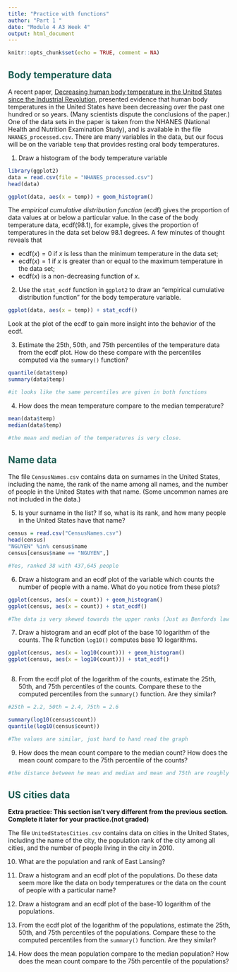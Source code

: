 ```yaml
---
title: "Practice with functions"
author: "Part 1 "
date: "Module 4 A3 Week 4"
output: html_document
---
```



<style type="text/css">
/* Title */
h1.title {
  color: #1D5D53;
  font-weight: bold;
}
/* Level 1 header */
h1 {
  color: #1D5D53;
}
/* Level 2 header */
h2 {
  color: #1D5D53;
}
/* Table of contents */
.list-group-item.active, .list-group-item.active:focus, .list-group-item.active:hover {
    z-index: 2;
    color: #fff;
    background-color: #1D5D53;
    border-color: #337ab7;
}
</style>

```r
knitr::opts_chunk$set(echo = TRUE, comment = NA)
```

## Body temperature data

A recent paper, [Decreasing human body temperature in the United States since the Industrial Revolution](https://elifesciences.org/articles/49555), presented evidence that human body temperatures in the United States have been decreasing over the past one hundred or so years. (Many scientists dispute the conclusions of the paper.) One of the data sets in the paper is taken from the NHANES (National Health and Nutrition Examination Study), and is available in the file `NHANES_processed.csv`. There are many variables in the data, but our focus will be on the variable `temp` that provides resting oral body temperatures.

(@) Draw a histogram of the body temperature variable
```r
library(ggplot2)
data = read.csv(file = "NHANES_processed.csv")
head(data)

ggplot(data, aes(x = temp)) + geom_histogram()
```

The *empirical cumulative distribution function* (ecdf) gives the proportion of data values at or below a particular value. In the case of the body temperature data, $\text{ecdf}(98.1)$, for example, gives the proportion of temperatures in the data set below $98.1$ degrees. A few minutes of thought reveals that 

+ $\text{ecdf}(x) = 0$ if $x$ is less than the minimum temperature in the data set;
+ $\text{ecdf}(x) = 1$ if $x$ is greater than or equal to the maximum temperature in the data set;
+ $\text{ecdf}(x)$ is a non-decreasing function of $x$.

(@) Use the `stat_ecdf` function in `ggplot2` to draw an "empirical cumulative distribution function" for the body temperature variable.
```r
ggplot(data, aes(x = temp)) + stat_ecdf()
```


Look at the plot of the ecdf to gain more insight into the behavior of the ecdf.

(@) Estimate the 25th, 50th, and 75th percentiles of the temperature data from the ecdf plot. How do these compare with the percentiles computed via the `summary()` function?

```r
quantile(data$temp)
summary(data$temp)

#it looks like the same percentiles are given in both functions
```


(@) How does the mean temperature compare to the median temperature?
```r
mean(data$temp)
median(data$temp)

#the mean and median of the temperatures is very close. 
```

## Name data

The file `CensusNames.csv` contains data on surnames in the United States, including the name, the rank of the name among all names, and the number of people in the United States with that name. (Some uncommon names are not included in the data.)

(@) Is your surname in the list? If so, what is its rank, and how many people in the United States have that name?
```r

census = read.csv("CensusNames.csv")
head(census)
"NGUYEN" %in% census$name
census[census$name == "NGUYEN",]

#Yes, ranked 38 with 437,645 people
```

(@) Draw a histogram and an ecdf plot of the variable which counts the number of people with a name. What do you notice from these plots?

```r

ggplot(census, aes(x = count)) + geom_histogram()
ggplot(census, aes(x = count)) + stat_ecdf() 

#The data is very skewed towards the upper ranks (Just as Benfords law states!)
```


(@) Draw a histogram and an ecdf plot of the base 10 logarithm of the counts. The R function `log10()` computes base 10 logarithms.
```r
ggplot(census, aes(x = log10(count))) + geom_histogram()
ggplot(census, aes(x = log10(count))) + stat_ecdf() 



```

(@) From the ecdf plot of the logarithm of the counts, estimate the 25th, 50th, and 75th percentiles of the counts. Compare these to the computed percentiles from the `summary()` function. Are they similar?
```r
#25th = 2.2, 50th = 2.4, 75th = 2.6

summary(log10(census$count))
quantile(log10(census$count))

#The values are similar, just hard to hand read the graph
```

(@) How does the mean count compare to the median count? How does the mean count compare to the 75th percentile of the counts?
```r

#the distance between he mean and median and mean and 75th are roughly the distance away from each other. pretty close relative to the range of the data set. 

```


## US cities data

**Extra practice: This section isn't very different from the previous section. Complete it later for your practice.(not graded)**

The file `UnitedStatesCities.csv` contains data on cities in the United States, including the name of the city, the population rank of the city among all cities, and the number of people living in the city in 2010. 

(@) What are the population and rank of East Lansing?

(@) Draw a histogram and an ecdf plot of the populations. Do these data seem more like the data on body temperatures or the data on the count of people with a particular name?

(@) Draw a histogram and an ecdf plot of the base-10 logarithm of the populations.

(@) From the ecdf plot of the logarithm of the populations, estimate the 25th, 50th, and 75th percentiles of the populations. Compare these to the computed percentiles from the `summary()` function. Are they similar?

(@) How does the mean population compare to the median population? How does the mean count compare to the 75th percentile of the populations?

